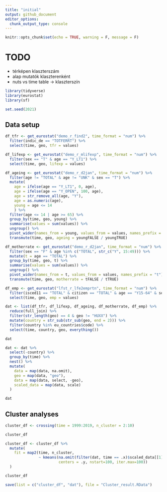 ```yaml
---
title: "initial"
output: github_document
editor_options: 
  chunk_output_type: console
---
```


```r
knitr::opts_chunk$set(echo = TRUE, warning = F, message = F)
```

# TODO

- térképen klaszterszám
- alap mutatók klaszterenként
- nuts vs time table -> klaszterszín


```r
library(tidyverse)
library(eurostat)
library(sf)

set.seed(2021)
```


## Data setup

```r
df_tfr <- get_eurostat("demo_r_find2", time_format = "num") %>% 
  filter(indic_de == "TOTFERRT") %>% 
  select(time, geo, tfr = values)

df_lifexp <- get_eurostat("demo_r_mlifexp", time_format = "num") %>% 
  filter(sex == "T" & age == "Y_LT1") %>% 
  select(time, geo, lifexp = values)
```

```r
df_ageing <- get_eurostat("demo_r_d2jan", time_format = "num") %>% 
  filter(age != "TOTAL" & age != "UNK" & sex == "T") %>% 
  mutate(
    age = ifelse(age == "Y_LT1", 0, age),
    age = ifelse(age == "Y_OPEN", 100, age),
    age = str_remove_all(age, "Y"),
    age = as.numeric(age),
    young = age <= 14
    ) %>% 
  filter(age <= 14 | age >= 65) %>% 
  group_by(time, geo, young) %>% 
  summarise(values = sum(values)) %>% 
  ungroup() %>% 
  pivot_wider(names_from = young, values_from = values, names_prefix = "young") %>% 
  transmute(time, geo, ageing = youngFALSE / youngTRUE)

```

```r
df_motherrate <- get_eurostat("demo_r_d2jan", time_format = "num") %>% 
  filter(sex == "F" & age %in% c("TOTAL", str_c("Y", 15:49))) %>% 
  mutate(t = age == "TOTAL") %>% 
  group_by(time, geo, t) %>% 
  summarise(values = sum(values)) %>% 
  ungroup() %>% 
  pivot_wider(names_from = t, values_from = values, names_prefix = "t") %>% 
  transmute(time, geo, motherrate = tFALSE / tTRUE)
```

```r
df_emp <- get_eurostat("lfst_r_lfe2emprtn", time_format = "num") %>% 
  filter(isced11 == "TOTAL" & citizen == "TOTAL" & age == "Y15-64" & sex == "F") %>% 
  select(time, geo, emp = values)
```

```r
dat <- list(df_tfr, df_lifexp, df_ageing, df_motherrate, df_emp) %>% 
  reduce(full_join) %>% 
  filter(str_length(geo) == 4 & geo != "HUXX") %>% 
  mutate(country = str_sub(str_sub(geo, end = 2))) %>% 
  filter(country %in% eu_countries$code) %>% 
  select(time, country, geo, everything())

dat
```

```r
dat <- dat %>% 
  select(-country) %>% 
  group_by(time) %>% 
  nest() %>% 
  mutate(
    data = map(data, na.omit),
    geo = map(data, "geo"),
    data = map(data, select, -geo),
    scaled_data = map(data, scale)
  )

dat
```

## Cluster analyses

```r
cluster_df <- crossing(time = 1999:2019, n_cluster = 2:10)

cluster_df
```

```r
cluster_df <- cluster_df %>% 
  mutate(
    fit = map2(time, n_cluster, 
               ~ kmeans(na.omit(filter(dat, time == .x)$scaled_data[[1]]), 
                        centers = .y, nstart=100, iter.max=100))
  )

cluster_df
```

```r
save(list = c("cluster_df", "dat"), file = "Cluster_result.RData")
```

